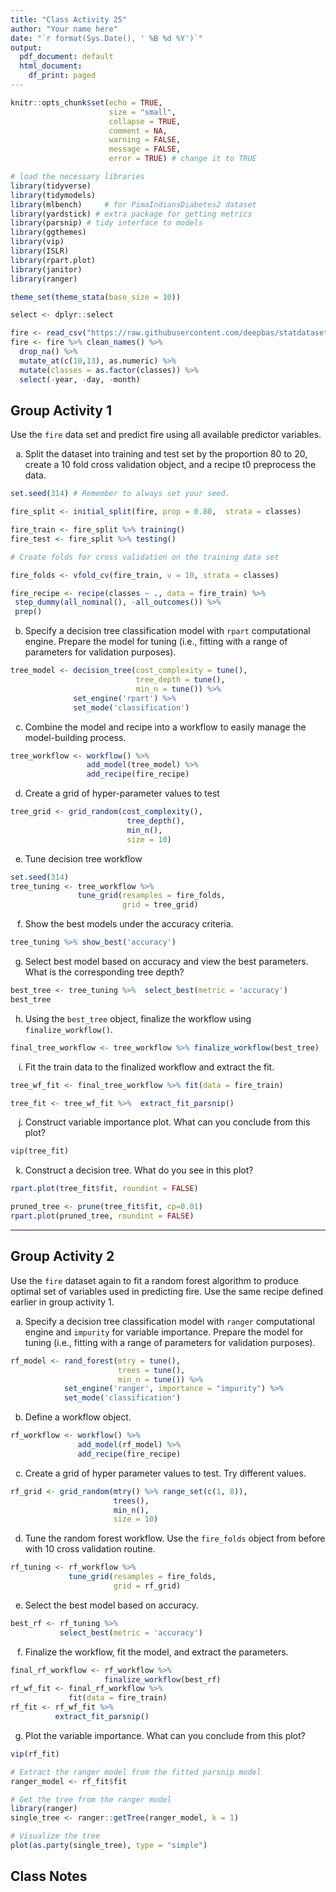 ```yaml
---
title: "Class Activity 25"
author: "Your name here"
date: "`r format(Sys.Date(), ' %B %d %Y')`"
output:
  pdf_document: default
  html_document:
    df_print: paged
---
```


```r
knitr::opts_chunk$set(echo = TRUE, 
                      size = "small", 
                      collapse = TRUE, 
                      comment = NA, 
                      warning = FALSE, 
                      message = FALSE,
                      error = TRUE) # change it to TRUE

# load the necessary libraries
library(tidyverse) 
library(tidymodels)
library(mlbench)     # for PimaIndiansDiabetes2 dataset
library(yardstick) # extra package for getting metrics
library(parsnip) # tidy interface to models
library(ggthemes)
library(vip)
library(ISLR)
library(rpart.plot)
library(janitor)
library(ranger)

theme_set(theme_stata(base_size = 10))

select <- dplyr::select

fire <- read_csv("https://raw.githubusercontent.com/deepbas/statdatasets/main/Algeriafires.csv")
fire <- fire %>% clean_names() %>% 
  drop_na() %>% 
  mutate_at(c(10,13), as.numeric) %>%
  mutate(classes = as.factor(classes)) %>%
  select(-year, -day, -month)
```


\vspace*{1in}


## Group Activity 1

Use the `fire` data set and predict fire using all available predictor variables.

a. Split the dataset into training and test set by the proportion $80$ to $20$, create a 10 fold cross validation object, and a recipe t0 preprocess the data.


```r
set.seed(314) # Remember to always set your seed.

fire_split <- initial_split(fire, prop = 0.80,  strata = classes)

fire_train <- fire_split %>% training()
fire_test <- fire_split %>% testing()

# Create folds for cross validation on the training data set

fire_folds <- vfold_cv(fire_train, v = 10, strata = classes)

fire_recipe <- recipe(classes ~ ., data = fire_train) %>%
 step_dummy(all_nominal(), -all_outcomes()) %>%
 prep()

```


b. Specify a decision tree classification model with `rpart` computational engine. Prepare the model for tuning (i.e., fitting with a range of parameters for validation purposes).

```r
tree_model <- decision_tree(cost_complexity = tune(),
                            tree_depth = tune(),
                            min_n = tune()) %>% 
              set_engine('rpart') %>% 
              set_mode('classification')
```

c. Combine the model and recipe into a workflow to easily manage the model-building process.

```r
tree_workflow <- workflow() %>% 
                 add_model(tree_model) %>% 
                 add_recipe(fire_recipe)
```

d. Create a grid of hyper-parameter values to test

```r
tree_grid <- grid_random(cost_complexity(),
                          tree_depth(),
                          min_n(), 
                          size = 10)
```

e. Tune decision tree workflow

```r
set.seed(314)
tree_tuning <- tree_workflow %>% 
               tune_grid(resamples = fire_folds,
                         grid = tree_grid)
```


f. Show the best models under the accuracy criteria.

```r
tree_tuning %>% show_best('accuracy')
```

g. Select best model based on accuracy and view the best parameters. What is the corresponding tree depth?

```r
best_tree <- tree_tuning %>%  select_best(metric = 'accuracy')
best_tree
```


h. Using the `best_tree` object, finalize the workflow using `finalize_workflow()`. 

```r
final_tree_workflow <- tree_workflow %>% finalize_workflow(best_tree)
```

i. Fit the train data to the finalized workflow and extract the fit.

```r
tree_wf_fit <- final_tree_workflow %>% fit(data = fire_train)
```

```r
tree_fit <- tree_wf_fit %>%  extract_fit_parsnip()
```

j. Construct variable importance plot. What can you conclude from this plot?

```r
vip(tree_fit)
```

k. Construct a decision tree. What do you see in this plot?

```r
rpart.plot(tree_fit$fit, roundint = FALSE)
```


```r
pruned_tree <- prune(tree_fit$fit, cp=0.01)
rpart.plot(pruned_tree, roundint = FALSE)

```


-----------------------------------------------------------------

## Group Activity 2

Use the `fire` dataset again to fit a random forest algorithm to produce optimal set of variables used in predicting fire. Use the same recipe defined earlier in group activity 1.

a. Specify a decision tree classification model with `ranger` computational engine and `impurity` for variable importance. Prepare the model for tuning (i.e., fitting with a range of parameters for validation purposes).


```r
rf_model <- rand_forest(mtry = tune(),
                        trees = tune(),
                        min_n = tune()) %>% 
            set_engine('ranger', importance = "impurity") %>% 
            set_mode('classification')
```

b. Define a workflow object.


```r
rf_workflow <- workflow() %>% 
               add_model(rf_model) %>% 
               add_recipe(fire_recipe)
```

c. Create a grid of hyper parameter values to test. Try different values.

```r
rf_grid <- grid_random(mtry() %>% range_set(c(1, 8)),
                       trees(),
                       min_n(),
                       size = 10)
```


d. Tune the random forest workflow. Use the `fire_folds` object from before with 10 cross validation routine.

```r
rf_tuning <- rf_workflow %>% 
             tune_grid(resamples = fire_folds,
                       grid = rf_grid)
```

e. Select the best model based on accuracy.


```r
best_rf <- rf_tuning %>% 
           select_best(metric = 'accuracy')
```


f. Finalize the workflow, fit the model, and extract the parameters.

```r
final_rf_workflow <- rf_workflow %>% 
                     finalize_workflow(best_rf)
rf_wf_fit <- final_rf_workflow %>% 
             fit(data = fire_train)
rf_fit <- rf_wf_fit %>% 
          extract_fit_parsnip()
```

g. Plot the variable importance. What can you conclude from this plot?


```r
vip(rf_fit)
```




```r
# Extract the ranger model from the fitted parsnip model
ranger_model <- rf_fit$fit

# Get the tree from the ranger model
library(ranger)
single_tree <- ranger::getTree(ranger_model, k = 1)

# Visualize the tree
plot(as.party(single_tree), type = "simple")

```



\newpage

## Class Notes
